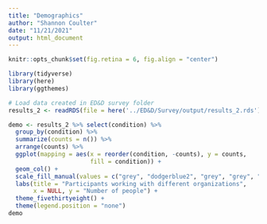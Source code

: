 ```yaml
---
title: "Demographics"
author: "Shannon Coulter"
date: "11/21/2021"
output: html_document
---
```

```r
knitr::opts_chunk$set(fig.retina = 6, fig.align = "center")
```

```r
library(tidyverse)
library(here)
library(ggthemes)
```

```r
# Load data created in ED&D survey folder
results_2 <- readRDS(file = here('../ED&D/Survey/output/results_2.rds'))
```

```r
demo <- results_2 %>% select(condition) %>%
  group_by(condition) %>%
  summarize(counts = n()) %>%
  arrange(counts) %>%
  ggplot(mapping = aes(x = reorder(condition, -counts), y = counts,
                       fill = condition)) +
  geom_col() +
  scale_fill_manual(values = c("grey", "dodgerblue2", "grey", "grey", "grey", "grey", "grey", "grey", "grey", "grey")) +
  labs(title = "Participants working with different organizations",
       x = NULL, y = "Number of people") + 
  theme_fivethirtyeight() +
  theme(legend.position = "none") 
demo
```